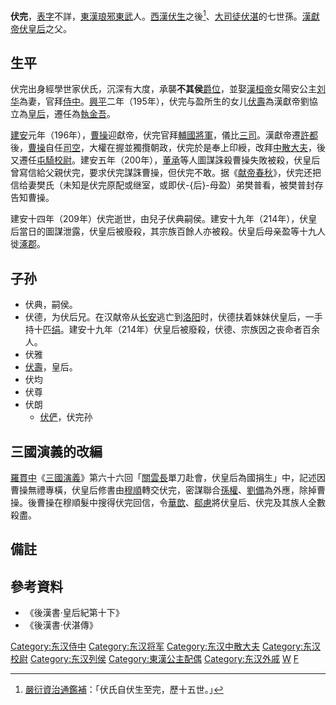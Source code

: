 '''伏完'''{{BD|2世纪||209年||catIdx=Fu,伏}}，[[表字|表字]]不詳，[[東漢|東漢]][[琅邪郡|琅邪]][[東武縣|東武]]人。[[西漢|西漢]][[伏生|伏生]]之後<ref>[[嚴衍|嚴衍]][[資治通鑑補|資治通鑑補]]：｢伏氏自伏生至完，歷十五世。｣</ref>、[[大司徒|大司徒]][[伏湛|伏湛]]的七世孫。[[漢獻帝|漢獻帝]][[伏壽|伏皇后]]之父。

==生平==
伏完出身經學世家伏氏，沉深有大度，承襲'''不其侯'''[[爵位|爵位]]，並娶[[漢桓帝|漢桓帝]]女陽安公主[[刘华_(阳安公主)|刘华]]為妻，官拜[[侍中|侍中]]。[[兴平_(东汉)|興平]]二年（195年），伏完与盈所生的女儿[[伏壽|伏壽]]為漢獻帝劉協立為[[皇后|皇后]]，遷任為[[執金吾|執金吾]]。

[[建安_(漢獻帝)|建安]]元年（196年），[[曹操|曹操]]迎獻帝，伏完官拜[[輔國將軍|輔國將軍]]，儀比[[三司|三司]]。漢獻帝遷[[許都|許都]]後，[[曹操|曹操]]自任[[司空|司空]]，大權在握並獨攬朝政，伏完於是奉上印綬，改拜[[中散大夫|中散大夫]]，後又遷任[[屯騎校尉|屯騎校尉]]。建安五年（200年），[[董承|董承]]等人圖謀誅殺曹操失敗被殺，伏皇后曾寫信給父親伏完，要求伏完謀誅曹操，但伏完不敢。据《[[献帝春秋|献帝春秋]]》，伏完还把信给妻樊氏（未知是伏完原配或继室，或即伏-{后}-母盈）弟樊普看，被樊普封存告知曹操。

建安十四年（209年）伏完逝世，由兒子伏典嗣侯。建安十九年（214年），伏皇后當日的圖謀泄露，伏皇后被廢殺，其宗族百餘人亦被殺。伏皇后母亲盈等十九人徙[[涿郡|涿郡]]。

==子孙==
* 伏典，嗣侯。
* 伏德，为伏后兄。在汉献帝从[[长安|长安]]逃亡到[[洛阳|洛阳]]时，伏德扶着妹妹伏皇后，一手持十匹[[绢|绢]]。建安十九年（214年）伏皇后被廢殺，伏德、宗族因之丧命者百余人。
* 伏雅
* [[伏壽|伏壽]]，皇后。
* 伏均
* 伏尊
* 伏朗
** [[伏俨|伏俨]]，伏完孙

==三國演義的改編==
[[羅貫中|羅貫中]]《[[三國演義|三國演義]]》第六十六回「[[關雲長|關雲長]]單刀赴會，伏皇后為國捐生」中，記述因曹操無禮專橫，伏皇后修書由[[穆順|穆順]]轉交伏完，密謀聯合[[孫權|孫權]]、[[劉備|劉備]]為外應，除掉曹操。後曹操在穆順髮中搜得伏完回信，令[[華歆|華歆]]、[[郗慮|郗慮]]將伏皇后、伏完及其族人全數殺盡。

==備註==
{{reflist|2}}

==參考資料==
*《後漢書‧皇后紀第十下》
*《後漢書·伏湛傳》

{{DEFAULTSORT:F}}
[[Category:东汉侍中|Category:东汉侍中]]
[[Category:东汉将军|Category:东汉将军]]
[[Category:东汉中散大夫|Category:东汉中散大夫]]
[[Category:东汉校尉|Category:东汉校尉]]
[[Category:东汉列侯|Category:东汉列侯]]
[[Category:東漢公主配偶|Category:東漢公主配偶]]
[[Category:东汉外戚|Category:东汉外戚]]
[[Category:伏姓|W]]
[[Category:诸城人|F]]